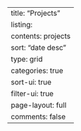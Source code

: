 ---
title: "Projects"
listing:
  contents: projects
  sort: "date desc"
  type: grid
  categories: true
  sort-ui: true
  filter-ui: true
page-layout: full
comments: false
---